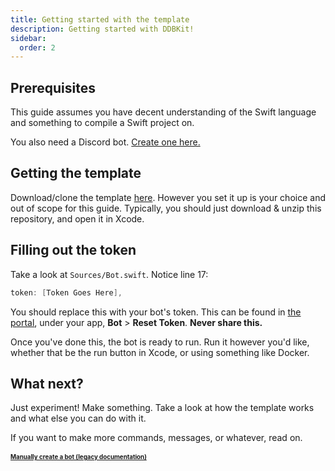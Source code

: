 ```yaml
---
title: Getting started with the template
description: Getting started with DDBKit!
sidebar:
  order: 2
---
```


## Prerequisites
This guide assumes you have decent understanding of the Swift language and something to compile a Swift project on.

You also need a Discord bot. [Create one here.](https://discord.com/developers/applications?new_application=true)

## Getting the template
Download/clone the template [here](https://github.com/DDBKit/DDBKit-Template/). However you set it up is your
choice and out of scope for this guide. Typically, you should just download & unzip this repository, and open
it in Xcode.

## Filling out the token
Take a look at `Sources/Bot.swift`. Notice line 17:

```swift
token: [Token Goes Here],
```

You should replace this with your bot's token. This can be found in [the portal](https://discord.com/developers/applications),
under your app, **Bot** > **Reset Token**. **Never share this.**

Once you've done this, the bot is ready to run. Run it however you'd like, whether that be the run button
in Xcode, or using something like Docker.

## What next?
Just experiment! Make something. Take a look at how the template works and what else you can do with it.

If you want to make more commands, messages, or whatever, read on.
<br></br>
<sub><sup>[**Manually create a bot (legacy documentation)**](https://551ef4ba.ddbkit-docs.pages.dev/start-here/getting-started/)</sup></sub>